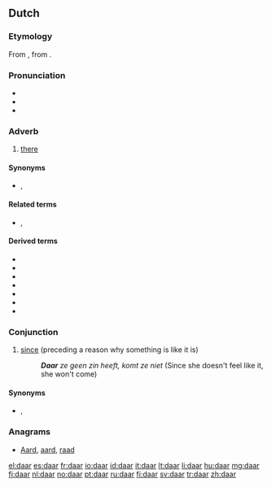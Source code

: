 ==Dutch==
===Etymology===
From {{etyl|odt|nl}} {{recons|thar|lang=odt}}, from {{etyl|gem-pro|nl}} {{recons|þar|lang=gem-pro}}.

===Pronunciation===
* {{rhymes|aːr|lang=nl}}
* {{IPA|/daːr/|lang=nl}}
* {{audio|Nl-daar.ogg|audio}}

===Adverb===
{{head|nl|adverb|cat2=demonstrative adverbs}}

# [[there]]

====Synonyms====
* {{l/nl|ginds}}, {{l/nl|ginder}}

====Related terms====
* {{l/nl|hier}}, {{l/nl|er}}

====Derived terms====
* {{l/nl|daarbij}}
* {{l/nl|daarboven}}
* {{l/nl|daarom}}
* {{l/nl|daarvan}}
* {{l/nl|daarnaast}}
* {{l/nl|daarover}}
* {{l/nl|daaromheen}}

===Conjunction===
{{nl-con}}

# [[since]] (preceding a reason why something is like it is)
#: '''''Daar''' ze geen zin heeft, komt ze niet'' (Since she doesn't feel like it, she won't come)

====Synonyms====
* {{l/nl|aangezien}}, {{l/nl|omdat}}

===Anagrams===
* [[Aard#Dutch|Aard]], [[aard#Dutch|aard]], [[raad#Dutch|raad]]

[[el:daar]]
[[es:daar]]
[[fr:daar]]
[[io:daar]]
[[id:daar]]
[[it:daar]]
[[lt:daar]]
[[li:daar]]
[[hu:daar]]
[[mg:daar]]
[[fj:daar]]
[[nl:daar]]
[[no:daar]]
[[pt:daar]]
[[ru:daar]]
[[fi:daar]]
[[sv:daar]]
[[tr:daar]]
[[zh:daar]]